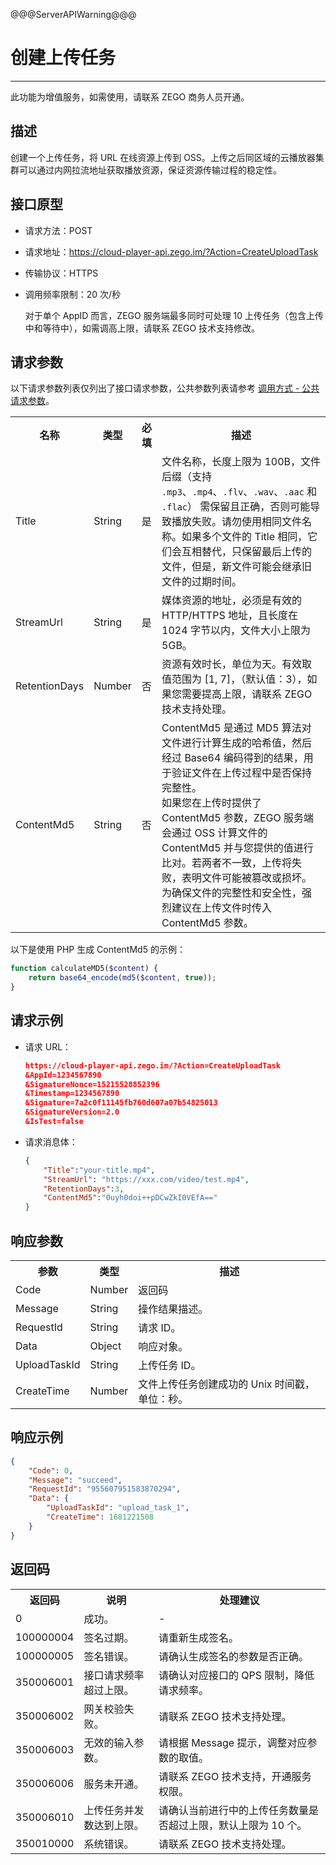 @@@ServerAPIWarning@@@

# 创建上传任务

- - -

<Note title="Note">

此功能为增值服务，如需使用，请联系 ZEGO 商务人员开通。
</Note>

## 描述

创建一个上传任务，将 URL 在线资源上传到 OSS。上传之后同区域的云播放器集群可以通过内网拉流地址获取播放资源，保证资源传输过程的稳定性。

## 接口原型
- 请求方法：POST
- 请求地址：https://cloud-player-api.zego.im/?Action=CreateUploadTask
- 传输协议：HTTPS
- 调用频率限制：20 次/秒
  <Note title="Note">

  对于单个 AppID 而言，ZEGO 服务端最多同时可处理 10 上传任务（包含上传中和等待中），如需调高上限，请联系 ZEGO 技术支持修改。
  </Note>

## 请求参数

以下请求参数列表仅列出了接口请求参数，公共参数列表请参考 [调用方式 - 公共请求参数](!APIs_method#4_1)。

<table>
  
<tbody><tr>
<th>名称</th>
<th>类型</th>
<th>必填</th>
<th>描述</th>
</tr>
<tr>
<td>Title</td>
<td>String</td>
<td>是</td>
<td>文件名称，长度上限为 100B，文件后缀（支持 <code>.mp3</code>、<code>.mp4</code>、<code>.flv</code>、<code>.wav</code>、<code>.aac</code> 和 <code>.flac</code>） 需保留且正确，否则可能导致播放失败。<Warning title="Warning">请勿使用相同文件名称。如果多个文件的 Title 相同，它们会互相替代，只保留最后上传的文件，但是，新文件可能会继承旧文件的过期时间。</Warning></td>
</tr>
<tr>
<td>StreamUrl</td>
<td>String</td>
<td>是</td>
<td>媒体资源的地址，必须是有效的 HTTP/HTTPS 地址，且长度在 1024 字节以内，文件大小上限为 5GB。</td>
</tr>
<tr>
<td>RetentionDays</td>
<td>Number</td>
<td>否</td>
<td>资源有效时长，单位为天。有效取值范围为 [1, 7]，（默认值：3），如果您需要提高上限，请联系 ZEGO 技术支持处理。</td>
</tr>
<tr>
<td>ContentMd5</td>
<td>String</td>
<td>否</td>
<td>ContentMd5 是通过 MD5 算法对文件进行计算生成的哈希值，然后经过 Base64 编码得到的结果，用于验证文件在上传过程中是否保持完整性。<br />如果您在上传时提供了 ContentMd5 参数，ZEGO 服务端会通过 OSS 计算文件的 ContentMd5 并与您提供的值进行比对。若两者不一致，上传将失败，表明文件可能被篡改或损坏。<br />为确保文件的完整性和安全性，强烈建议在上传文件时传入 ContentMd5 参数。</td>
</tr>
</tbody></table>

以下是使用 PHP 生成 ContentMd5 的示例：
```PHP
function calculateMD5($content) {
    return base64_encode(md5($content, true));
}
```
## 请求示例


- 请求 URL：
    ```json
    https://cloud-player-api.zego.im/?Action=CreateUploadTask
    &AppId=1234567890
    &SignatureNonce=15215528852396
    &Timestamp=1234567890
    &Signature=7a2c0f11145fb760d607a07b54825013
    &SignatureVersion=2.0
    &IsTest=false
    ```

- 请求消息体：
    ```json
    {
        "Title":"your-title.mp4",
        "StreamUrl": "https://xxx.com/video/test.mp4",
        "RetentionDays":3,
        "ContentMd5":"0uyh0doi++pDCwZkI0VEfA=="
    }
    ```

## 响应参数

<table class="collapsible-table" >
  
<tbody><tr data-row-level="1">
<th>参数</th>
<th>类型</th>
<th>描述</th>
</tr>
<tr data-row-level="2">
<td>Code</td>
<td>Number</td>
<td>返回码</td>
</tr>
<tr data-row-level="3">
<td>Message</td>
<td>String</td>
<td>操作结果描述。</td>
</tr>
<tr data-row-level="4">
<td>RequestId</td>
<td>String</td>
<td>请求 ID。</td>
</tr>
<tr data-row-level="5" data-row-child="true">
<td>Data</td>
<td>Object</td>
<td>响应对象。</td>
</tr>
<tr data-row-level="5-1">
<td>UploadTaskId</td>
<td>String</td>
<td>上传任务 ID。</td>
</tr>
<tr data-row-level="5-2">
<td>CreateTime</td>
<td>Number</td>
<td>文件上传任务创建成功的 Unix 时间戳，单位：秒。</td>
</tr>
</tbody></table>

## 响应示例

```json
{
    "Code": 0,
    "Message": "succeed",
    "RequestId": "955607951583870294",
    "Data": {
        "UploadTaskId": "upload_task_1",
        "CreateTime": 1681221508
    }
}
```

## 返回码

<table>
  
<tbody><tr>
<th>返回码</th>
<th>说明</th>
<th>处理建议</th>
</tr>
<tr>
<td>0</td>
<td>成功。</td>
<td>-</td>
</tr>
<tr>
<td>100000004</td>
<td>签名过期。</td>
<td>请重新生成签名。</td>
</tr>
<tr>
<td>100000005</td>
<td>签名错误。</td>
<td>请确认生成签名的参数是否正确。</td>
</tr>
<tr>
<td>350006001</td>
<td>接口请求频率超过上限。</td>
<td>请确认对应接口的 QPS 限制，降低请求频率。</td>
</tr>
<tr>
<td>350006002</td>
<td>网关校验失败。</td>
<td>请联系 ZEGO 技术支持处理。</td>
</tr>
<tr>
<td>350006003</td>
<td>无效的输入参数。</td>
<td>请根据 Message 提示，调整对应参数的取值。</td>
</tr>
<tr>
<td>350006006</td>
<td>服务未开通。</td>
<td>请联系 ZEGO 技术支持，开通服务权限。</td>
</tr>
<tr>
<td>350006010</td>
<td>上传任务并发数达到上限。</td>
<td>请确认当前进行中的上传任务数量是否超过上限，默认上限为 10 个。</td>
</tr>
<tr>
<td>350010000</td>
<td>系统错误。</td>
<td>请联系 ZEGO 技术支持处理。</td>
</tr>
</tbody></table>
